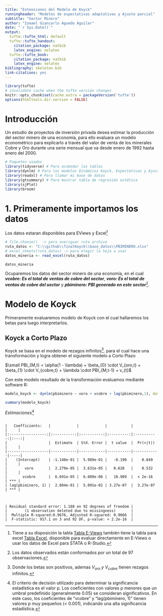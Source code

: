 ```yaml
---
title: "Extensiones del Modelo de Koyck"
runningheader: "Modelos de espectativas adaptativas y Ajuste parcial"
subtitle: "Sector Minero" 
author: "Ismael Giancarlo Aguedo Aguilar"
date: "`r Sys.Date()`"
output:
  tufte::tufte_html: default
  tufte::tufte_handout:
    citation_package: natbib
    latex_engine: xelatex
  tufte::tufte_book:
    citation_package: natbib
    latex_engine: xelatex
bibliography: skeleton.bib
link-citations: yes
---
```


```r
library(tufte)
# invalidate cache when the tufte versión changes
knitr::opts_chunk$set(cache.extra = packageVersion('tufte'))
options(htmltools.dir.version = FALSE)
```

# Introducción

Un estudio de proyectos de inversión privada desea estimar la producción del sector minero de una economía, para ello evaluara un modelo econométrico para explicarlo a través del valor de venta de los minerales Cobre y Oro durante una serie mensual que va desde enero de 1992 hasta enero del 2000.


```r
# Paquetes usados
library(tidyverse) # Para acomodar las tablas 
library(dynlm) # Para los modelos Dinámicos Koyck, Expectativas y Ajuste
library(readxl) # Para llamar mi base de datos
library(gtsummary) # Para mostrar tabla de regresión estética
library(sjPlot)
library(broom)
```

# 1. Primeramente importamos los datos

Los datos estaran disponibles para EViews y Excel^[Tiene a su disposición la tabla [Tabla E-Views](https://drive.google.com/uc?export=download&id=1uAR7WNsQI_rk0MqQlIPkjY480Yte8SU3) también tiene la tabla para excel [Tabla Excel](https://docs.google.com/spreadsheets/d/1cP0xi9_IBRdKuM7HPV7BJY_WdteyyQCG/edit?usp=sharing&ouid=103350397932391216666&rtpof=true&sd=true), disponible para evaluar directamente en E-Views o usar los datos de Excel para STATA o R-Studio.
]

```r
# file.choose()  -> para averiguar ruta archivo
ruta_datos <- "C:\\github\\finalKoyck\\base_datos\\PBIMINERO.xlsx"
# excel_sheets(ruta_datos) -> para elegir la hoja a usar
datos_mineria <- read_excel(ruta_datos)
```

```r
datos_mineria
```
Ocuparemos los datos del sector minero de una economía, en el cual ***vcobre: Es el total de ventas de cobre del sector***, ***voro: Es el total de ventas de cobre del sector*** y ***pbiminero: PBI generado en este sector***^[Los datos observados están conformados por un total de 97 observaciones.].

# Modelo de Koyck

Primeramente evaluaremos modelo de Koyck con el cual hallaremos los betas para luego interpretarlos.

## Koyck a Corto Plazo 

Koyck se basa en el modelo de rezagos infinitos^[Donde los betas son positivos, ademas $V_{oro} \ y \ V_{cobre}$ tienen rezagos infinitos.]. para el cual hace una transformación y logra obtener el siguiente modelo a Corto Plazo

$\small PBI_{M,t} = \alpha(1 - \lambda) + \beta_{0} \cdot V_{oro,t} + \beta_{1} \cdot V_{cobre,t} + \lambda \cdot PBI_{M,t-1} + v_{t}$

Con este modelo resultado de la transformación evaluamos mediante software R:

```r
modelo_koyck <- dynlm(pbiminero ~ voro + vcobre + lag(pbiminero,1), data = datos_mineria)
```

```r
summary(modelo_koyck)
```

_Estimaciones_^[El criterio de decisión utilizado para determinar la significancia estadística es el valor p. Los coeficientes con valores p menores que un umbral predefinido (generalmente 0.05) se consideran significativos. En este caso, los coeficientes de "vcobre" y "lag(pbiminero, 1)" tienen valores p muy pequeños (< 0.001), indicando una alta significancia estadística.]

```

|   Coefficients:   |            |            |           |            |     |
|:-----------------:|:----------:|:----------:|:---------:|:----------:|:---:|
|                   |  Estimate  | Std. Error |  t value  |  Pr(>|t|)  |     |
|-------------------|------------|------------|-----------|------------|-----|
|    (Intercept)    | -1.140e-01 |  5.989e-01 |   -0.190  |    0.849   |     |
|        voro       |  2.279e-05 |  3.631e-05 |   0.628   |    0.532   |     |
|       vcobre      |  6.691e-05 |  6.089e-06 |   10.989  |  < 2e-16   | *** |
| lag(pbiminero, 1) |  2.804e-01 |  5.091e-02 | 3.27e-07  |  3.27e-07  | *** |
  
```

```

| Residual standard error: 1.188 on 92 degrees of freedom |
|        (1 observation deleted due to missingness)       |
|  Multiple R-squared:0.9676, Adjusted R-squared: 0.9666  |
|  F-statistic: 917.1 on 3 and 92 DF, p-value: < 2.2e-16  |

```
